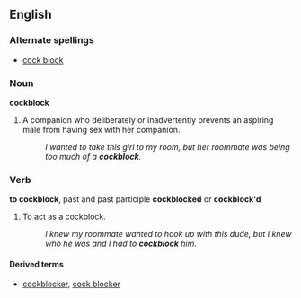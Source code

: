 ==English==

===Alternate spellings===
*[[cock block]]

===Noun===
'''cockblock'''

# {{slang}} A companion who deliberately or inadvertently prevents an aspiring male from having sex with her companion.
#: ''I wanted to take this girl to my room, but her roommate was being too much of a '''cockblock'''.''
{{seeCites}}

===Verb===
'''to cockblock''', past and past participle '''cockblocked''' or '''cockblock'd'''

# {{slang}} To act as a cockblock.
#: ''I knew my roommate wanted to hook up with this dude, but I knew who he was and I had to '''cockblock''' him.''
{{seeCites}}

====Derived terms====
*[[cockblocker]], [[cock blocker]]